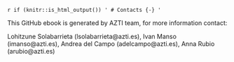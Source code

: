 `r if (knitr::is_html_output()) '
# Contacts {-}
'`

This GitHub ebook is generated by AZTI team, for more information contact:

Lohitzune Solabarrieta (lsolabarrieta@azti.es), 
Ivan Manso (imanso@azti.es), 
Andrea del Campo (adelcampo@azti.es), 
Anna Rubio (arubio@azti.es)




